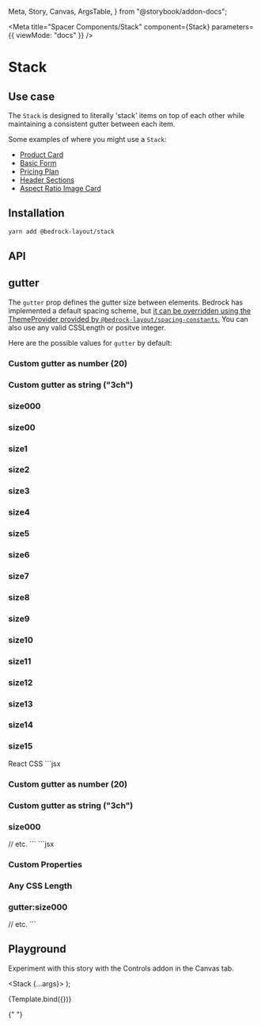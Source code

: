   Meta,
  Story,
  Canvas,
  ArgsTable,
} from "@storybook/addon-docs";


<Meta
  title="Spacer Components/Stack"
  component={Stack}
  parameters={{ viewMode: "docs" }}
/>

# Stack

## Use case

The `Stack` is designed to literally 'stack' items on top of each other while maintaining a consistent gutter between each item.

Some examples of where you might use a `Stack`:

- [Product Card](/docs/examples-basic--docs#product-card)
- [Basic Form](/docs/examples-basic--docs#basic-form)
- [Pricing Plan](/docs/examples-basic--docs#pricing-plan)
- [Header Sections](/docs/examples-basic--docs#header-sections)
- [Aspect Ratio Image Card](/docs/examples-web-dev--docs#ratio-image-card)

## Installation

```bash
yarn add @bedrock-layout/stack
```

## API

<ArgsTable component={Stack} />

## gutter

The `gutter` prop defines the gutter size between elements. Bedrock has implemented a default spacing scheme, but [it can be overridden using the ThemeProvider provided by `@bedrock-layout/spacing-constants`.](/docs/spacing--docs#integrating-with-your-design-system)
You can also use any valid CSSLength or positve integer.

Here are the possible values for `gutter` by default:

<Canvas withSource="open">
  <Story name="gutter">
    <h3>Custom gutter as number (20)</h3>
    <Stack gutter={20}>
      <Component />
      <Component />
    </Stack>
    <h3>Custom gutter as string ("3ch")</h3>
    <Stack gutter="3ch">
      <Component />
      <Component />
    </Stack>
    <h3>size000</h3>
    <Stack gutter="size000">
      <Component />
      <Component />
    </Stack>
    <h3>size00</h3>
    <Stack gutter="size00">
      <Component />
      <Component />
    </Stack>
    <h3>size1</h3>
    <Stack gutter="size1">
      <Component />
      <Component />
    </Stack>
    <h3>size2</h3>
    <Stack gutter="size2">
      <Component />
      <Component />
    </Stack>
    <h3>size3</h3>
    <Stack gutter="size3">
      <Component />
      <Component />
    </Stack>
    <h3>size4</h3>
    <Stack gutter="size4">
      <Component />
      <Component />
    </Stack>
    <h3>size5</h3>
    <Stack gutter="size5">
      <Component />
      <Component />
    </Stack>
    <h3>size6</h3>
    <Stack gutter="size6">
      <Component />
      <Component />
    </Stack>
    <h3>size7</h3>
    <Stack gutter="size7">
      <Component />
      <Component />
    </Stack>
    <h3>size8</h3>
    <Stack gutter="size8">
      <Component />
      <Component />
    </Stack>
    <h3>size9</h3>
    <Stack gutter="size9">
      <Component />
      <Component />
    </Stack>
    <h3>size10</h3>
    <Stack gutter="size10">
      <Component />
      <Component />
    </Stack>
    <h3>size11</h3>
    <Stack gutter="size11">
      <Component />
      <Component />
    </Stack>
    <h3>size12</h3>
    <Stack gutter="size12">
      <Component />
      <Component />
    </Stack>
    <h3>size13</h3>
    <Stack gutter="size13">
      <Component />
      <Component />
    </Stack>
    <h3>size14</h3>
    <Stack gutter="size14">
      <Component />
      <Component />
    </Stack>
    <h3>size15</h3>
    <Stack gutter="size15">
      <Component />
      <Component />
    </Stack>
  </Story>
</Canvas>

<Tabs>
  <TabList>
    <Tab>React</Tab>
    <Tab>CSS</Tab>
  </TabList>

  <TabPanels>
    <TabPanel>
```jsx
<h3>Custom gutter as number (20)</h3>
<Stack gutter={20}>
  <Component />
  <Component />
</Stack>
<h3>Custom gutter as string ("3ch")</h3>
<Stack gutter="3ch">
  <Component />
  <Component />
</Stack>
<h3>size000</h3>
<Stack gutter="size000">
  <Component />
  <Component />
</Stack>
// etc.
```
    </TabPanel>
    <TabPanel>
```jsx
<h3>Custom Properties</h3>
<div data-bedrock-stack style={{ "--gutter": "var(--size-2)" }}>
  <Component />
  <Component />
</div>
<h3>Any CSS Length</h3>
<div data-bedrock-stack style={{ "--gutter": "2rem" }}>
  <Component />
  <Component />
</div>
<h3>gutter:size000</h3>
<div data-bedrock-stack="gutter:size000">
  <Component />
  <Component />
</div>
// etc.
```
    </TabPanel>

  </TabPanels>
</Tabs>

## Playground

Experiment with this story with the Controls addon in the Canvas tab.

  <Stack {...args}>
    <Component />
    <Component />
    <Component />
    <Component />
  </Stack>
);

<Canvas>
  <Story
    name="Playground"
    args={{
      gutter: "size3",
    }}
    argTypes={argTypes}
  >
    {Template.bind({})}
  </Story>
</Canvas>

<ArgsTable story="Playground" />{" "}
